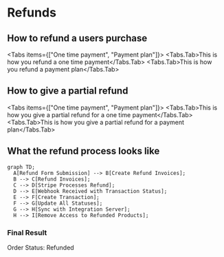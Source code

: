 
# Refunds

<Logo />

## How to refund a users purchase

<Tabs items={["One time payment", "Payment plan"]}>
  <Tabs.Tab>This is how you refund a one time payment</Tabs.Tab>
  <Tabs.Tab>This is how you refund a payment plan</Tabs.Tab>
</Tabs>

## How to give a partial refund

<Tabs items={["One time payment", "Payment plan"]}>
  <Tabs.Tab>This is how you give a partial refund for a one time payment</Tabs.Tab>
  <Tabs.Tab>This is how you give a partial refund for a payment plan</Tabs.Tab>
</Tabs>

## What the refund process looks like

```mermaid
graph TD;
  A[Refund Form Submission] --> B[Create Refund Invoices];
  B --> C[Refund Invoices];
  C --> D[Stripe Processes Refund];
  D --> E[Webhook Received with Transaction Status];
  E --> F[Create Transaction];
  F --> G[Update All Statuses];
  G --> H[Sync with Integration Server];
  H --> I[Remove Access to Refunded Products];

```

### Final Result

Order Status: Refunded